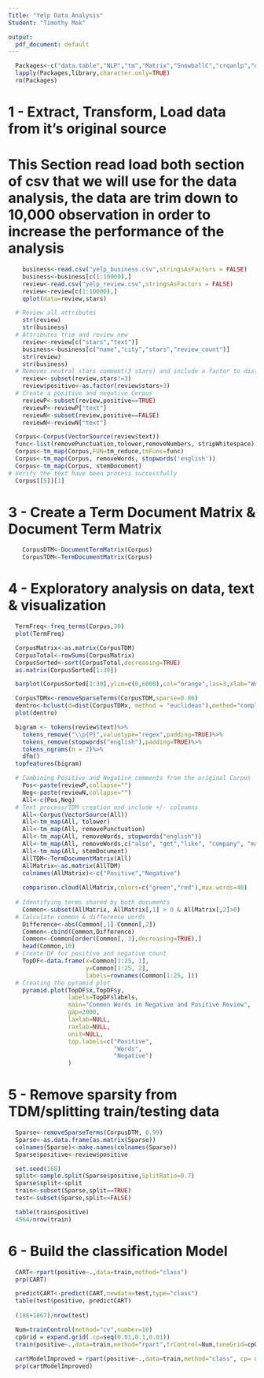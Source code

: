 ```yaml
---
Title: "Yelp Data Analysis"
Student: "Timothy Mok"

output:
  pdf_document: default
---
```


```r
  Packages<-c("data.table","NLP","tm","Matrix","SnowballC","crqanlp","qdap","wordcloud","qdapTools","ggplot2","quanteda","rpart","ggthemes","caTools","rpart.plot","glmnet","caret","plotrix")
  lapply(Packages,library,character.only=TRUE)
  rm(Packages)
```

###############################################################################################
#                 1 - Extract, Transform, Load data from it's original source                 #
###############################################################################################

# This Section read load both section of csv that we will use for the data analysis, the data are trim down to 10,000 observation in order to increase the performance of the analysis

```r
    business<-read.csv("yelp_business.csv",stringsAsFactors = FALSE)
    business<-business[c(1:10000),]
    review<-read.csv("yelp_review.csv",stringsAsFactors = FALSE)
    review<-review[c(1:10000),]
    qplot(data=review,stars)
```

```r
  # Review all attributes
    str(review)
    str(business)
  # Attributes trim and review new 
    review<-review[c("stars","text")]
    business<-business[c("name","city","stars","review_count")]
    str(review)
    str(business)
  # Removes neutral stars comment(3 stars) and include a factor to distinguish positive(4 or more stars) and negative(2 or less     stars)
    review<-subset(review,stars!=3)
    review$positive<-as.factor(review$stars>3)
  # Create a positive and negative Corpus
    reviewP<-subset(review,positive==TRUE)
    reviewP<-reviewP["text"]
    reviewN<-subset(review,positive==FALSE)
    reviewN<-reviewN["text"]
```

```r
  Corpus<-Corpus(VectorSource(review$text))
  func<-list(removePunctuation,tolower,removeNumbers, stripWhitespace)
  Corpus<-tm_map(Corpus,FUN=tm_reduce,tmFuns=func)
  Corpus<-tm_map(Corpus, removeWords, stopwords('english'))
  Corpus<-tm_map(Corpus, stemDocument)
# Verify the text have been process successfully
  Corpus[[5]][1]
```

###############################################################################################
#                3 - Create a Term Document Matrix & Document Term Matrix                     #
###############################################################################################

```r
    CorpusDTM<-DocumentTermMatrix(Corpus)
    CorpusTDM<-TermDocumentMatrix(Corpus)
```

###############################################################################################
#                    4 - Exploratory analysis on  data, text & visualization                  #
###############################################################################################


```r
  TermFreq<-freq_terms(Corpus,30)
  plot(TermFreq)
```

```r
  CorpusMatrix<-as.matrix(CorpusTDM)
  CorpusTotal<-rowSums(CorpusMatrix)
  CorpusSorted<-sort(CorpusTotal,decreasing=TRUE)
  as.matrix(CorpusSorted[1:30])
```

```r
  barplot(CorpusSorted[1:30],ylim=c(0,6000),col="orange",las=3,xlab="Word",ylab="Frequencies")
```

```r
  CorpusTDMx<-removeSparseTerms(CorpusTDM,sparse=0.86)
  dentro<-hclust(d=dist(CorpusTDMx, method = "euclidean"),method="complete")
  plot(dentro)
```

```r
  bigram <- tokens(review$text)%>%
    tokens_remove("\\p{P}",valuetype="regex",padding=TRUE)%>%
    tokens_remove(stopwords("english"),padding=TRUE)%>%
    tokens_ngrams(n = 2)%>%
    dfm()
  topfeatures(bigram)
```

```r
  # Combining Positive and Negative comments from the original Corpus
    Pos<-paste(reviewP,collapse="")
    Neg<-paste(reviewN,collapse="")
    All<-c(Pos,Neg)
  # Text process/TDM creation and include +/- coloumns
    All<-Corpus(VectorSource(All)) 
    All<-tm_map(All, tolower)
    All<-tm_map(All, removePunctuation)
    All<-tm_map(All, removeWords, stopwords("english"))
    All<-tm_map(All, removeWords,c("also", "get","like", "company", "made", "can", "im", "dress","just","i"))
    All<-tm_map(All, stemDocument)
    AllTDM<-TermDocumentMatrix(All)
    AllMatrix<-as.matrix(AllTDM)
    colnames(AllMatrix)<-c("Positive","Negative")
    
    comparison.cloud(AllMatrix,colors=c("green","red"),max.words=40)
  
  # Identifying terms shared by both documents
    Common<-subset(AllMatrix, AllMatrix[,1] > 0 & AllMatrix[,2]>0)
  # Calculate common & difference words
    Difference<-abs(Common[,1]-Common[,2])
    Common<-cbind(Common,Difference)
    Common<-Common[order(Common[, 3],decreasing=TRUE),]
    head(Common,10)
  # Create DF for positive and negative count
    TopDF<-data.frame(x=Common[1:25, 1],
                      y=Common[1:25, 2],
                      labels=rownames(Common[1:25, ]))
  # Creating the pyramid plot
    pyramid.plot(TopDF$x,TopDF$y,
                 labels=TopDF$labels, 
                 main="Common Words in Negative and Positive Review",
                 gap=2000,
                 laxlab=NULL,
                 raxlab=NULL, 
                 unit=NULL,
                 top.labels=c("Positive",
                              "Words",
                              "Negative")
                 )
```

###############################################################################################
#                    5 - Remove sparsity from TDM/splitting train/testing data               #
###############################################################################################

```r
  Sparse<-removeSparseTerms(CorpusDTM, 0.99)
  Sparse<-as.data.frame(as.matrix(Sparse))
  colnames(Sparse)<-make.names(colnames(Sparse))
  Sparse$positive<-review$positive
```

```r
  set.seed(168)
  split<-sample.split(Sparse$positive,SplitRatio=0.7)
  Sparse$split<-split
  train<-subset(Sparse,split==TRUE)
  test<-subset(Sparse,split==FALSE)
```

```r
  table(train$positive)
  4564/nrow(train)
```

###############################################################################################
#                               6 - Build the classification Model                            #
###############################################################################################

```r
  CART<-rpart(positive~.,data=train,method="class")
  prp(CART)
```

```r
  predictCART<-predict(CART,newdata=test,type="class")
  table(test$positive, predictCART)
  
  (188+1867)/nrow(test)
```

```r
  Num=trainControl(method="cv",number=10)
  cpGrid = expand.grid(.cp=seq(0.01,0.1,0.01))
  train(positive~.,data=train,method="rpart",trControl=Num,tuneGrid=cpGrid)
  
  cartModelImproved = rpart(positive~.,data=train,method="class", cp= 0.003)
  prp(cartModelImproved)
```

###########################################################


